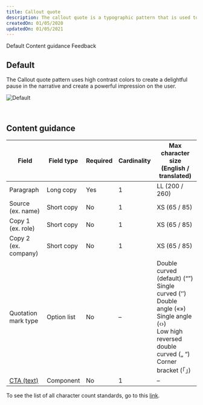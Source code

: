```yaml
---
title: Callout quote
description: The callout quote is a typographic pattern that is used to highlight an impactful client statement or user testimonial.
createdOn: 01/05/2020
updatedOn: 01/05/2021
---
```



<ComponentDescription name="Callout quote" type="layout" />

<AnchorLinks>

<AnchorLink>Default</AnchorLink>
<AnchorLink>Content guidance</AnchorLink>
<AnchorLink>Feedback</AnchorLink>

</AnchorLinks>

<ResourceLinks name="Callout quote" type="layout" />

## Default

The Callout quote pattern uses high contrast colors to create a delightful pause in the narrative and create a powerful impression on the user.

![Default](../../images/pattern/callout-quote/callout-quote.jpg)

<br />

## Content guidance

| Field                                                                                      | Field type  | Required | Cardinality | Max character size (English / translated)                                                                                                                              |
| ------------------------------------------------------------------------------------------ | ----------- | -------- | ----------- | ---------------------------------------------------------------------------------------------------------------------------------------------------------------------- |
| Paragraph                                                                                  | Long copy   | Yes      | 1           | LL (200 / 260)                                                                                                                                                         |
| Source (ex. name)                                                                          | Short copy  | No       | 1           | XS (65 / 85)                                                                                                                                                           |
| Copy 1 (ex. role)                                                                          | Short copy  | No       | 1           | XS (65 / 85)                                                                                                                                                           |
| Copy 2 (ex. company)                                                                       | Short copy  | No       | 1           | XS (65 / 85)                                                                                                                                                           |
| Quotation mark type                                                                        | Option list | No       | –           | Double curved (default) (“”) <br/>Single curved (‘’) <br/>Double angle («») <br/>Single angle (‹›)<br/>Low high reversed double curved („ “)<br/>Corner bracket (「」) |
| [CTA (text)](https://www.ibm.com/standards/carbon/components/cta/#text) | Component   | No       | 1           | –                                                                                                                                                                      |

To see the list of all character count standards, go to this <a href="https://github.com/carbon-design-system/carbon-for-ibm-dotcom-website/wiki/Character-count-standards" target="_blank" rel="noreferrer">link</a>.

<ComponentFooter name="Callout quote" type="layout" />
